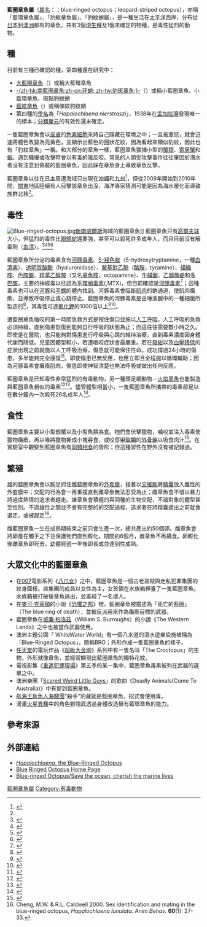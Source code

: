 {{automatic taxobox 
| image = Hapalochlaena lunulata2.JPG
| image_width = 230px
| image_caption = [[大藍圈章魚|大藍圈章魚]]
| taxon=Hapalochlaena
| authority = [[Guy_Coburn_Robson|Robson]], 1929
| subdivision_ranks = [[種_(生物)|種]]
| subdivision =
* [[大藍圈章魚|大藍圈章魚]] ''H. lunulata''
* [[小藍圈章魚|小藍圈章魚]] ''H. maculosa''
* [[藍紋章魚|藍紋章魚]] ''H. fasciata''
* ?''H. nierstraszi''
}}

'''藍圈章魚屬'''（[[属_(生物)|屬名]]：''{{sname|Hapalochlaena}}''；blue-ringed octopus；leopard-striped octopus），亦稱「藍環章魚屬」、「豹紋章魚屬」、「豹紋蛸屬」，是一種生活在[[太平洋|太平洋]]西岸，分布從[[日本|日本]]到[[澳洲|澳洲]]都有的章魚。共有3個[[現生種|現生種]]及1個未確定的物種，是毒性猛烈的動物。

== 種 ==
目前有三種已確認的種，第四種還在研究中：
*[[大藍圈章魚|大藍圈章魚]]（''{{sname|Hapalochlaena lunulata}}''）或稱大藍環章魚
*[[环蛸|-{zh-hk:南藍圈章魚;zh-cn:环蛸; zh-tw:豹斑章魚;}-]]（''{{sname|Hapalochlaena maculosa}}''）或稱小藍圈章魚、小藍環章魚、斑點豹紋蛸
*[[藍紋章魚|藍紋章魚]]（''{{sname|Hapalochlaena fasciata}}''）或稱條紋豹紋蛸
*第四種的[[學名|學名]]為「''Hapalochlaena nierstraszi''」，1938年在[[孟加拉灣|孟加拉灣]]發現唯一的標本；[[分類單元|分類單元]]的有效性還未確定。

一隻藍圈章魚會以[[皮膚|皮膚]]的[[色素細胞|色素細胞]]來將自己隱藏在環境之中；一旦被激怒，就會迅速將體色改變為亮黃色，並顯示出藍色的圈狀花紋，因為看起來類似豹紋，因此也有「豹紋章魚」一稱。和大部分的章魚一樣，藍圈章魚獵捕小型的[[蟹|蟹類]]、[[寄居蟹|寄居蟹]]和[[蝦|蝦]]。遇到騷擾或攻擊時會以有毒的[[喙|喙]]反咬。常見的人類受攻擊事件往往肇因於潛水者沒有注意到偽裝的藍圈章魚，因此踩在章魚身上導致章魚反擊。

藍圈章魚以往在[[日本|日本]]周遭海域只出現在[[沖繩|沖繩]]和[[九州_(日本)|九州]]<ref name="yahoo">{{cite news|url=http://tw.news.yahoo.com/%E6%BC%82%E4%BA%AE%E7%AB%A0%E9%AD%9A%E5%88%A5%E4%BA%82%E6%91%B8-%E9%AE%AE%E8%B1%94%E5%A4%96%E8%A1%A8%E8%87%B4%E5%91%BD%E5%8A%87%E6%AF%92-013541590.html|title=漂亮章魚別亂摸！ 鮮豔外表致命劇毒|publisher=東森新聞|date=2013-06-22|accessdate=2013-06-22|language=|deadurl=yes|archiveurl=https://web.archive.org/web/20130626070936/http://tw.news.yahoo.com/%E6%BC%82%E4%BA%AE%E7%AB%A0%E9%AD%9A%E5%88%A5%E4%BA%82%E6%91%B8-%E9%AE%AE%E8%B1%94%E5%A4%96%E8%A1%A8%E8%87%B4%E5%91%BD%E5%8A%87%E6%AF%92-013541590.html|archivedate=2013-06-26}}</ref>，但從2009年開始到2010年間，[[关东地方|關東]]地區陸續有人目擊該章魚出沒，海洋專家猜測可能是因為海水暖化而導致族群北移<ref name="yahoo"/>。

== 毒性 ==
[[File:Blue-ringed-octopus.jpg|thumb]][[新南威爾斯|新南威爾斯]]海域的藍圈章魚]]
藍圈章魚只有[[高爾夫球|高爾夫球]]大小，但猛烈的毒性比[[眼鏡蛇|眼鏡蛇]]還要強，甚至可以殺死許多成年人，而且目前沒有解毒劑（[[血清|血清]]）。<ref>{{cite news|url= http://www.setn.com/News.aspx?NewsID=79320|title= 比眼鏡蛇再毒50倍！海中第二毒藍環章魚　東北角海域出沒|date= 2015-06-08|publisher= 三立新聞網 SETN|accessdate= 2015-06-08|archive-date= 2016-03-04|archive-url= https://web.archive.org/web/20160304222736/http://www.setn.com/News.aspx?NewsID=79320|dead-url= no}}</ref><ref>{{cite news |url= http://www.appledaily.com.tw/realtimenews/article/new/20150608/624691/ |title= 注意！1隻可毒死26人　藍環章魚東北角現蹤 |date= 2015-06-08 |author= 胡治言 |publisher= [[台灣蘋果日報|台灣蘋果日報]] |accessdate= 2015-06-08 |archive-date= 2016-07-09 |archive-url= https://web.archive.org/web/20160709190830/http://www.appledaily.com.tw/realtimenews/article/new/20150608/624691 |dead-url= no }}</ref><ref>{{cite news |url= http://www.appledaily.com.tw/appledaily/article/headline/20150608/36596049/ |title= 海中第2毒 藍環章魚出沒 - 1隻可毒死26人 潛水客竟肉掌捧上岸 |date= 2015-06-08 |author=  |publisher= [[台灣蘋果日報|台灣蘋果日報]] |accessdate= 2015-07-16 |archive-date= 2016-05-18 |archive-url= https://web.archive.org/web/20160518115328/http://www.appledaily.com.tw/appledaily/article/headline/20150608/36596049 |dead-url= no }}</ref><ref>{{cite news |url= http://www.ttv.com.tw/104/06/1040608/10406080017700I.htm |title= 海中第2毒 "藍環章魚"出沒軟絲公園　毒性眼鏡蛇50倍 1隻章魚可毒死26人　藍環章魚無血清解毒 專家籲切勿挑釁 |date= 2015-06-08 |author=  |publisher= [[臺灣電視公司|臺灣電視公司]]TTV |accessdate= 2015-07-16 |archive-date= 2015-07-17 |archive-url= https://web.archive.org/web/20150717035309/http://www.ttv.com.tw/104/06/1040608/10406080017700I.htm |dead-url= yes }}</ref>

藍圈章魚所分泌的毒素含有[[河豚毒素|河豚毒素]]、[[5-羟色胺|5-羟色胺]]（5-hydroxytryptamine，一種[[血清素|血清素]]）、[[透明質酸酶|透明質酸酶]]（hyaluronidase）、[[胺基對乙酚|胺基對乙酚]]（[[酪胺|酪胺]]，tyramine）、[[組織胺|組織胺]]、[[色胺酸|色胺酸]]、[[羥苯乙醇胺|羥苯乙醇胺]]（又名[[章魚胺|章魚胺]]，octopamine）、[[牛磺酸|牛磺酸]]、[[乙醯膽鹼|乙醯膽鹼]]和[[多巴胺|多巴胺]]。主要的神經毒以往認為系[[環蛸毒素|環蛸毒素]](''{{lang|en|Maculotoxin}}'',MTX)，但目前確認是[[河豚毒素|河豚毒素]]<ref>{{cite journal |author=Sheumack DD, Howden ME, Spence I, Quinn RJ |title=Maculotoxin: a neurotoxin from the venom glands of the octopus Hapalochlaena maculosa identified as tetrodotoxin |journal=Science |volume=199 |issue=4325 |pages=188-9 |year=1978 |pmid=619451 |doi=}}</ref>；這種毒素也可以在[[河豚|河豚]]和[[芋螺|芋螺]]的體內找到。河豚毒素會阻斷[[肌肉|肌肉]]的鈉通道，使肌肉癱瘓，並導致呼吸停止或心跳停止。藍圈章魚的河豚毒素是由唾液腺中的一種細菌所製造的<ref>{{cite web | url = http://www.thecephalopodpage.org/bluering2.php | title = What makes blue-rings so deadly? | author = Caldwell, Roy, Dr | year = 1996–2000 | accessdate = 2007-03-19 | archive-date = 2018-07-18 | archive-url = https://web.archive.org/web/20180718144602/http://www.thecephalopodpage.org/bluering2.php | dead-url = yes }}</ref>，其毒性可達[[氰化鉀|氰化鉀]]的1000倍以上<ref>{{cite news |title=Five unusual toxic animals and their chemical weapons |url=https://www.medicalnewstoday.com/articles/308864 |accessdate=2021-09-01 |work=www.medicalnewstoday.com |date=2016-04-13 |language=en}}</ref><ref>{{cite news |title=Blue-Ringed Octopus, The Beautiful Angel Of Death From The Ocean |url=https://earthbuddies.net/blue-ringed-octopus/ |accessdate=2021-09-01 |work=Earth Buddies |date=2018-07-06}}</ref>。

遭藍圈章魚嚙咬的第一時間急救方式是按住傷口並施以[[人工呼吸|人工呼吸]]。人工呼吸的急救必須持續，直到傷患恢復到能夠自行呼吸的狀態為止；而這往往需要數小時之久。即使是在醫院，也只能夠對傷患進行呼吸與心跳的維持治療，直到毒素濃度因身體代謝而降低。兒童因體型較小，若遭嚙咬症狀會最嚴重。若在[[發紺|發紺]]以及[[低血壓|血壓降低]]的症狀出現之前就施以人工呼吸治療，傷患就可能保住性命。成功撐過24小時的傷患，多半能夠完全康復<ref>{{cite book |last1=Lippmann |first1=John |last2=Bugg |first2=Stan |title=DAN S.E. Asia-Pacific Diving First Aid Manual |publisher=J.L. Publications |location=Australia |date=2004-05 |year=2004 |isbn=0-646-23183-9 |language=en }}</ref>。即使傷患已無反應，也應立即且全程施以循環輔助；因為河豚毒素會癱瘓肌肉，傷患即使神智清楚也無法呼吸或做出任何反應。

藍圈章魚是已知毒性非常猛烈的有毒動物，另一種頭足綱動物－[[火焰墨魚|火焰墨魚]]也能製造與藍圈章魚相似的毒素<ref name="NOVA_trans">{{cite web |url=http://www.pbs.org/wgbh/nova/teachers/viewing/3404_camo.html |title=Teacher's Guide to NOVA episode - Kings of Camouflage |language=en |access-date=2008-02-29 |archive-date=2020-12-31 |archive-url=https://web.archive.org/web/20201231100040/https://www.pbs.org/wgbh/nova/teachers/viewing/3404_camo.html |dead-url=no }}</ref><ref name="NOVA">{{cite episode |url=http://www.pbs.org/wgbh/nova/camo/ |episode=Kings of Camouflage |serieslink=NOVA |seriesurl=http://www.pbs.org/wgbh/nova/ |network=[[Public_Broadcasting_Service|PBS]] |language=en |title=存档副本 |access-date=2008-02-29 |archive-date=2019-02-15 |archive-url=https://web.archive.org/web/20190215041250/https://www.pbs.org/wgbh/nova/camo/ |dead-url=no }}</ref>。儘管體型相當小，一隻藍圈章魚所攜帶的毒素卻足以在數分鐘內一次殺死26名成年人<ref>{{cite web | url=http://www.barrierreefaustralia.com/the-great-barrier-reef/blueringedoctopus.htm | title=Dangers on the Barrier Reef | accessdate=2006-12-06 | language=en | deadurl=yes | archiveurl=https://web.archive.org/web/20061205092145/http://www.barrierreefaustralia.com/the-great-barrier-reef/blueringedoctopus.htm | archivedate=2006-12-05 }}</ref>。

== 食性 ==
藍圈章魚主要以小型蝦蟹以及小型魚類為食。牠們會伏擊獵物，嚙咬並注入毒素使獵物癱瘓，再以喙將獵物撕成小塊吞食，或咬穿[[甲殼類|甲殼類]]的[[外骨骼|外骨骼]]以吸食肉汁<ref>{{cite news |last1=Pacific |first1=Aquarium of the |title=Greater Blue-ringed Octopus |url=https://www.aquariumofpacific.org/onlinelearningcenter/species/greater_blue_ringed_octopus1 |accessdate=2021-09-01 |work=www.aquariumofpacific.org |language=en}}</ref>。在實驗室中觀察到藍圈章魚有[[同類相食|同類相食]]的情形；但這種習性在野外沒有被記錄過。

== 繁殖 ==
雄的藍圈章魚會以腕足抓住雌藍圈章魚的[[外套膜|外套膜]]，接著以[[交接腕|交接腕]]將[[精囊|精囊]]放入雌性的外套膜中；交配的行為會一再重複直到雌章魚無法忍受為止；雌章魚會不惜以暴力將過度熱情的追求者趕走。雄章魚會積極的與同種的生物交配，不論對象的體型甚至性別。不過雄性之間並不會有完整的的交配過程，追求者在將精囊遞出之前就會退走，或被趕走<ref>Cheng, M.W. & R.L. Caldwell 2000. Sex identification and mating in the blue-ringed octopus, ''Hapalochlaena lunulata''. ''Anim Behav.'' '''60'''(1): 27-33.</ref>。

雌藍圈章魚一生在成熟期結束之前只會生產一次，總共產出約50個卵。雌章魚會將卵產在觸手之下並保護牠們直到孵化，期間約6個月，雌章魚不再攝食。卵孵化後雌章魚即死去。幼體經過一年後即長成並達到性成熟。

== 大眾文化中的藍圈章魚 ==
*在[[007|007]]電影系列《[[八爪女|八爪女]]》之中，藍圈章魚是一個古老盜賊與走私犯罪集團的紋身圖樣。該集團的成員以女性為主，女首領在水族箱裡養了一隻藍圈章魚。水族箱被打破後章魚逃出，並毒殺了一名壞人。
*在[[麥可·克萊頓|麥可·克萊頓]]的小說《[[恐懼之邦|恐懼之邦]]》裡，藍圈章魚被描述為「死亡的藍圈」（The blue ring of death），並被反派用來作為癱瘓目標的武器。
*藍圈章魚在[[威廉·柏洛茲|威廉·柏洛茲]]（William S. Burroughs）的小說《The Western Lands》之中也被當作武器使用。
*澳洲主題公園「 WhiteWater World」有一個八水道的滑水遊樂設施被稱為「Blue-Ringed Octopus」，簡稱BRO；外形作成一隻藍圈章魚的樣子。
*[[任天堂|任天堂]]的電玩作品《[[超級大金剛|超級大金剛]]》系列中有一隻名叫「The Croctopus」的生物，外形就像章魚，並經常顯現出藍圈章魚的獨特花紋。
*電視影集《[[重返犯罪現場|重返犯罪現場]]》第五季的某一集中，藍圈章魚毒素被列在武器的選單之中。
*澳洲樂團「[[Scared_Weird_Little_Guys|Scared Weird Little Guys]]」的歌曲《Deadly Animals(Come To Australia)》中有提到藍圈章魚。
*[[航海王|航海王]][[魚人島#新魚人海賊團|新魚人海賊團]]"殺手"豹藏就是藍圈章魚，招式會使用毒。
*漫畫[[火星異種|火星異種]]中的角色劉翊武透過身體改造擁有藍環章魚的能力。

==參考來源==<!-- Pacific Science (2002), vol. 56, no. 3:255–257 -->
{{reflist|2|refs=
}}

== 外部連結 ==
{{Commons category|Hapalochlaena|Blue-ringed octopus}}

* [http://www.earlham.edu/~sheedjo/blue-ringedoctopus.htm ''Hapalochlaena'', the Blue-Ringed Octopus] {{Wayback|url=http://www.earlham.edu/~sheedjo/blue-ringedoctopus.htm |date=20100425052638 }}
* [https://web.archive.org/web/20080306080144/http://users.bigpond.net.au/je.st/bro/index.html Blue Ringed Octopus Home Page]
* [http://mylongdongbay.blogspot.com/2011/06/save-ocean-cherish-marine-lives.html Blue-ringed Octopus/Save the ocean, cherish the marine lives] {{Wayback|url=http://mylongdongbay.blogspot.com/2011/06/save-ocean-cherish-marine-lives.html |date=20190602161242 }}
{{Taxonbar|from=Q540649}}

[[Category:藍圈章魚屬|]]
[[Category:有毒動物|Category:有毒動物]]